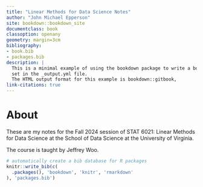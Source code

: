 ```yaml
--- 
title: "Linear Methods for Data Science Notes"
author: "John Michael Epperson"
site: bookdown::bookdown_site
documentclass: book
classoption: openany
geometry: margin=3cm
bibliography:
- book.bib
- packages.bib
description: |
  This is a minimal example of using the bookdown package to write a book.
  set in the _output.yml file.
  The HTML output format for this example is bookdown::gitbook,
link-citations: true
---
```


# About {-}

These are my notes for the Fall 2024 session of STAT 6021: Linear Methods for Data Science at the School of Data Science at the University of Virginia.

The course is taught by Jeffrey Woo.

```r
# automatically create a bib database for R packages
knitr::write_bib(c(
  .packages(), 'bookdown', 'knitr', 'rmarkdown'
), 'packages.bib')
```
